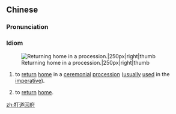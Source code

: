 ==Chinese==
{{zh-forms}}

===Pronunciation===
{{zh-pron
|m=dǎdàohuífǔ
|c=daa2 dou6 wui4 fu2
|cat=id
}}

===Idiom===
{{zh-idiom}}

[[File:Bundesarchiv Bild 116-125-25, Tsingtau, Sänfte.jpg|Returning home in a procession.|250px|right|thumb]]

# {{lb|zh|archaic}} to [[return]] [[home]] in a [[ceremonial]] [[procession]] ([[usually]] [[use]]d in the [[imperative]]).
#: {{zh-x|來人 啊，打道回府！|Men, '''make way for returning to my mansion'''!}}
# to [[return]] [[home]].

[[zh:打道回府]]